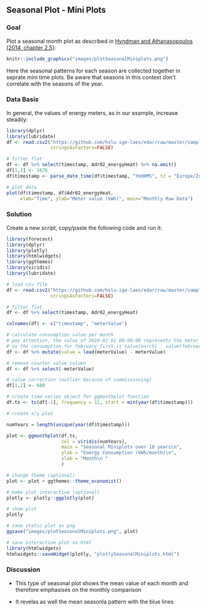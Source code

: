 ## Seasonal Plot - Mini Plots
### Goal
Plot a seasonal month plot as described in <a href="https://otexts.com/fpp2/seasonal-subseries-plots.html" target="_blank">Hyndman and Athanasopoulos (2014, chapter 2.5)</a>:

```r
knitr::include_graphics("images/plotSeasonalMiniplots.png")
```

Here the seasonal patterns for each season are collected together in seprate mini time plots. Be aware that seasons in this context don't correlate with the seasons of the year.


### Data Basis
In general, the values of energy meters, as in our example, increase steadily:

```r
library(dplyr)
library(lubridate)
df <- read.csv2("https://github.com/hslu-ige-laes/edar/raw/master/sampleData/flatHeatAndHotWater.csv",
                stringsAsFactors=FALSE)

# filter flat
df <- df %>% select(timestamp, Adr02_energyHeat) %>% na.omit()
df[1,2] <- 1676
df$timestamp <- parse_date_time(df$timestamp, "YmdHMS", tz = "Europe/Zurich")

# plot data
plot(df$timestamp, df$Adr02_energyHeat,
     xlab="Time", ylab="Meter value (kWh)", main="Monthly Raw Data")


```

### Solution
Create a new script, copy/paste the following code and run it:

```r
library(forecast)
library(dplyr)
library(plotly)
library(htmlwidgets)
library(ggthemes)
library(viridis)
library(lubridate)

# load csv file
df <- read.csv2("https://github.com/hslu-ige-laes/edar/raw/master/sampleData/flatHeatAndHotWater.csv",
                stringsAsFactors=FALSE)

# filter flat
df <- df %>% select(timestamp, Adr02_energyHeat)

colnames(df) <- c("timestamp", "meterValue")

# calculate consumption value per month
# pay attention, the value of 2010-02-01 00:00:00 represents the meter reading on february first,
# so the consumption for february first is value(march) - value(february)!
df <- df %>% mutate(value = lead(meterValue) - meterValue)

# remove counter value column
df <- df %>% select(-meterValue)

# value correction (outlier because of commissioning)
df[1,2] <- 600

# create time series object for ggmonthplot function
df.ts <- ts(df[-1], frequency = 12, start = min(year(df$timestamp)))

# create x/y plot

numYears = length(unique(year(df$timestamp)))

plot <- ggmonthplot(df.ts,
                    col = viridis(numYears),
                    main = "Seasonal Miniplots over 10 years\n",
                    ylab = "Energy Consumption (kWh/month)\n",
                    xlab = "Month\n "
                    )

# change theme (optional)
plot <- plot + ggthemes::theme_economist()

# make plot interactive (optional)
plotly <- plotly::ggplotly(plot)

# show plot
plotly

```


```r
# save static plot as png
ggsave("images/plotSeasonalMiniplots.png", plot)
```

```r
# save interactive plot as html
library(htmlwidgets)
htmlwidgets::saveWidget(plotly, "plotlySeasonalMiniplots.html")
```

### Discussion

* This type of seasonal plot shows the mean value of each month and therefore emphasises on the monthly comparison

* It revelas as well the mean seasonla pattern with the blue lines



